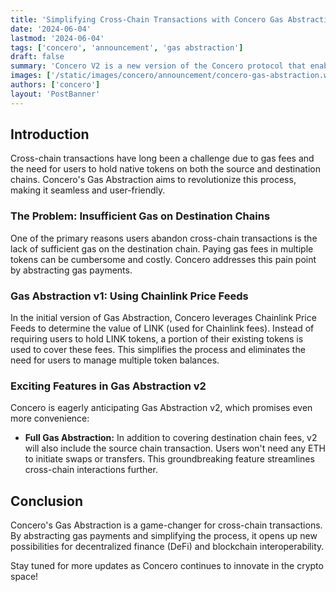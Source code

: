 ```yaml
---
title: 'Simplifying Cross-Chain Transactions with Concero Gas Abstraction'
date: '2024-06-04'
lastmod: '2024-06-04'
tags: ['concero', 'announcement', 'gas abstraction']
draft: false
summary: 'Concero V2 is a new version of the Concero protocol that enables faster and more secure cross-chain communication.'
images: ['/static/images/concero/announcement/concero-gas-abstraction.webp']
authors: ['concero']
layout: 'PostBanner'
---
```


## Introduction
Cross-chain transactions have long been a challenge due to gas fees and the need for users to hold native tokens on both the source and destination chains. Concero's Gas Abstraction aims to revolutionize this process, making it seamless and user-friendly.

### The Problem: Insufficient Gas on Destination Chains
One of the primary reasons users abandon cross-chain transactions is the lack of sufficient gas on the destination chain. Paying gas fees in multiple tokens can be cumbersome and costly. Concero addresses this pain point by abstracting gas payments.

### Gas Abstraction v1: Using Chainlink Price Feeds
In the initial version of Gas Abstraction, Concero leverages Chainlink Price Feeds to determine the value of LINK (used for Chainlink fees). Instead of requiring users to hold LINK tokens, a portion of their existing tokens is used to cover these fees. This simplifies the process and eliminates the need for users to manage multiple token balances.

### Exciting Features in Gas Abstraction v2
Concero is eagerly anticipating Gas Abstraction v2, which promises even more convenience:
- **Full Gas Abstraction:** In addition to covering destination chain fees, v2 will also include the source chain transaction. Users won't need any ETH to initiate swaps or transfers. This groundbreaking feature streamlines cross-chain interactions further.

## Conclusion
Concero's Gas Abstraction is a game-changer for cross-chain transactions. By abstracting gas payments and simplifying the process, it opens up new possibilities for decentralized finance (DeFi) and blockchain interoperability.

Stay tuned for more updates as Concero continues to innovate in the crypto space!